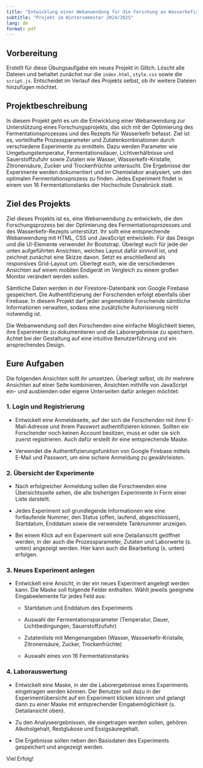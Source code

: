```yaml
---
title: "Entwicklung einer Webanwendung für die Forschung an Wasserkefir"
subtitle: "Projekt im Wintersemester 2024/2025"
lang: de
format: pdf
---
```


## Vorbereitung

Erstellt für diese Übungsaufgabe ein neues Projekt in Glitch. Löscht alle Dateien und behaltet zunächst nur die `index.html`, `style.css` sowie die `script.js`. Entscheidet im Verlauf des Projekts selbst, ob ihr weitere Dateien hinzufügen möchtet.

## Projektbeschreibung

In diesem Projekt geht es um die Entwicklung einer Webanwendung zur Unterstützung eines Forschungsprojekts, das sich mit der Optimierung des Fermentationsprozesses und des Rezepts für Wasserkefir befasst. Ziel ist es, vorteilhafte Prozessparameter und Zutatenkombinationen durch verschiedene Experimente zu ermitteln. Dazu werden Parameter wie Umgebungstemperatur, Fermentationsdauer, Lichtverhältnisse und Sauerstoffzufuhr sowie Zutaten wie Wasser, Wasserkefir-Kristalle, Zitronensäure, Zucker und Trockenfrüchte untersucht. Die Ergebnisse der Experimente werden dokumentiert und im Chemielabor analysiert, um den optimalen Fermentationsprozess zu finden. Jedes Experiment findet in einem von 16 Fermentationstanks der Hochschule Osnabrück statt.

## Ziel des Projekts

Ziel dieses Projekts ist es, eine Webanwendung zu entwickeln, die den Forschungsprozess bei der Optimierung des Fermentationsprozesses und des Wasserkefir-Rezepts unterstützt. Ihr sollt eine entsprechende Webanwendung mit HTML, CSS und JavaScript entwickeln. Für das Design und die UI-Elemente verwendet ihr Bootstrap. Überlegt euch für jede der unten aufgeführten Ansichten, welches Layout dafür sinnvoll ist, und zeichnet zunächst eine Skizze davon. Setzt es anschließend als responsives Grid-Layout um. Überlegt euch, wie die verschiedenen Ansichten auf einem mobilen Endgerät im Vergleich zu einem großen Monitor verändert werden sollen.

Sämtliche Daten werden in der Firestore-Datenbank von Google Firebase gespeichert. Die Authentifizierung der Forschenden erfolgt ebenfalls über Firebase. In diesem Projekt darf jeder angemeldete Forschende sämtliche Informationen verwalten, sodass eine zusätzliche Autorisierung nicht notwendig ist.

Die Webanwendung soll den Forschenden eine einfache Möglichkeit bieten, ihre Experimente zu dokumentieren und die Laborergebnisse zu speichern. Achtet bei der Gestaltung auf eine intuitive Benutzerführung und ein ansprechendes Design.

## Eure Aufgaben

Die folgenden Ansichten sollt ihr umsetzen. Überlegt selbst, ob ihr mehrere Ansichten auf einer Seite kombinieren, Ansichten mithilfe von JavaScript ein- und ausblenden oder eigene Unterseiten dafür anlegen möchtet:

### 1. Login und Registrierung

-   Entwickelt eine Anmeldeseite, auf der sich die Forschenden mit ihrer E-Mail-Adresse und ihrem Passwort authentifizieren können. Sollten ein Forschender noch keinen Account besitzen, muss er oder sie sich zuerst registrieren. Auch dafür erstellt ihr eine entsprechende Maske.

-   Verwendet die Authentifizierungsfunktion von Google Firebase mittels E-Mail und Passwort, um eine sichere Anmeldung zu gewährleisten.

### 2. Übersicht der Experimente

-   Nach erfolgreicher Anmeldung sollen die Forscheenden eine Übersichtsseite sehen, die alle bisherigen Experimente in Form einer Liste darstellt.

-   Jedes Experiment soll grundlegende Informationen wie eine fortlaufende Nummer, den Status (offen, laufend, abgeschlossen), Startdatum, Enddatum sowie die verwendete Tanknummer anzeigen.

-   Bei einem Klick auf ein Experiment soll eine Detailansicht geöffnet werden, in der auch die Prozessparameter, Zutaten und Laborwerte (s. unten) angezeigt werden. Hier kann auch die Bearbeitung (s. unten) erfolgen.

### 3. Neues Experiment anlegen

-   Entwickelt eine Ansicht, in der ein neues Experiment angelegt werden kann. Die Maske soll folgende Felder enthalten. Wählt jeweils geeignete Eingabeelemente für jedes Feld aus:

    -   Startdatum und Enddatum des Experiments

    -   Auswahl der Fermentationsparameter (Temperatur, Dauer, Lichtbedingungen, Sauerstoffzufuhr)

    -   Zutatenliste mit Mengenangaben (Wasser, Wasserkefir-Kristalle, Zitronensäure, Zucker, Trockenfrüchte)

    -   Auswahl eines von 16 Fermentationstanks

### 4. Laborauswertung

-   Entwickelt eine Maske, in der die Laborergebnisse eines Experiments eingetragen werden können. Der Benutzer soll dazu in der Experimentübersicht auf ein Experiment klicken können und gelangt dann zu einer Maske mit entsprechender Eingabemöglichkeit (s. Detailansicht oben).

-   Zu den Analyseergebnissen, die eingetragen werden sollen, gehören Alkoholgehalt, Restglukose und Essigsäuregehalt.

-   Die Ergebnisse sollen neben den Basisdaten des Experiments gespeichert und angezeigt werden.

Viel Erfolg!